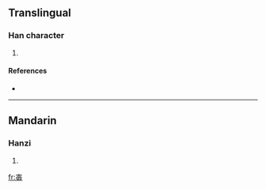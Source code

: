 ==Translingual==

===Han character===
{{Han char|rn=80|rad=毋|as=03|sn=7|four=4055<sub>7</sub>|canj=土田十 (GWJ), 土田十竹 (GWJH)}}

# {{defn|Han|sort=毋03}}

====References====
* {{Han ref|kx=0589.040|dkj=16727|dj=0981.050|hdz=42382.020|uh=6BD0|ud=27600|bh=CB48|bd=52040}}

----

==Mandarin==

===Hanzi===
{{cmn-hanzi|pin=[[ǎi]] ([[ai3]]), [[jiě]] ([[jie3]])|wg=ai<sup>3</sup>, chieh<sup>3</sup>}}

# {{defn|Mandarin|sort=毋03}}

[[fr:毐]]